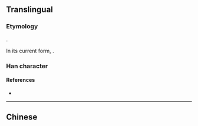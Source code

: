 {{character info/new}}
{{also|叢|从}}
==Translingual==

===Etymology===
{{Han simp}}.

In its current form, {{Han compound|从|一|c1=p|c2=s|ls=psc}}.

===Han character===
{{Han char|rn=1|rad=一|as=04|sn=5|four=88100|canj=OOM|ids=⿱从一}}

====References====
* {{Han ref|kx=0078.021|hdz=10017.030|uh=4E1B|ud=19995}}

----

==Chinese==
{{zh-see|叢}}
